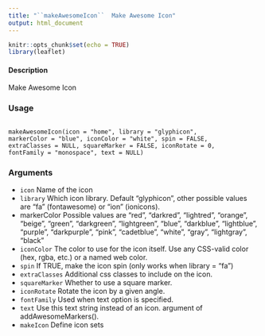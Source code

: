 ```yaml
---
title: "``makeAwesomeIcon``  Make Awesome Icon"
output: html_document
---
```


```r
knitr::opts_chunk$set(echo = TRUE)
library(leaflet)
```

#### Description
Make Awesome Icon

### Usage

<pre><code>
makeAwesomeIcon(icon = "home", library = "glyphicon",
markerColor = "blue", iconColor = "white", spin = FALSE,
extraClasses = NULL, squareMarker = FALSE, iconRotate = 0,
fontFamily = "monospace", text = NULL)
</code></pre>

### Arguments
* ``icon`` Name of the icon
* ``library`` Which icon library. Default "glyphicon", other possible values are "fa" (fontawesome) or "ion" (ionicons).
* markerColor Possible values are "red", "darkred", "lightred", "orange", "beige", "green", "darkgreen", "lightgreen", "blue", "darkblue", "lightblue", "purple",
"darkpurple", "pink", "cadetblue", "white", "gray", "lightgray", "black" 
* ``iconColor`` The color to use for the icon itself. Use any CSS-valid color (hex, rgba, etc.) or a named web color.
* ``spin`` If TRUE, make the icon spin (only works when library = "fa")
* ``extraClasses`` Additional css classes to include on the icon.
* ``squareMarker`` Whether to use a square marker.
* ``iconRotate`` Rotate the icon by a given angle.
* ``fontFamily`` Used when text option is specified.
* ``text`` Use this text string instead of an icon. argument of addAwesomeMarkers().
* ``makeIcon`` Define icon sets
